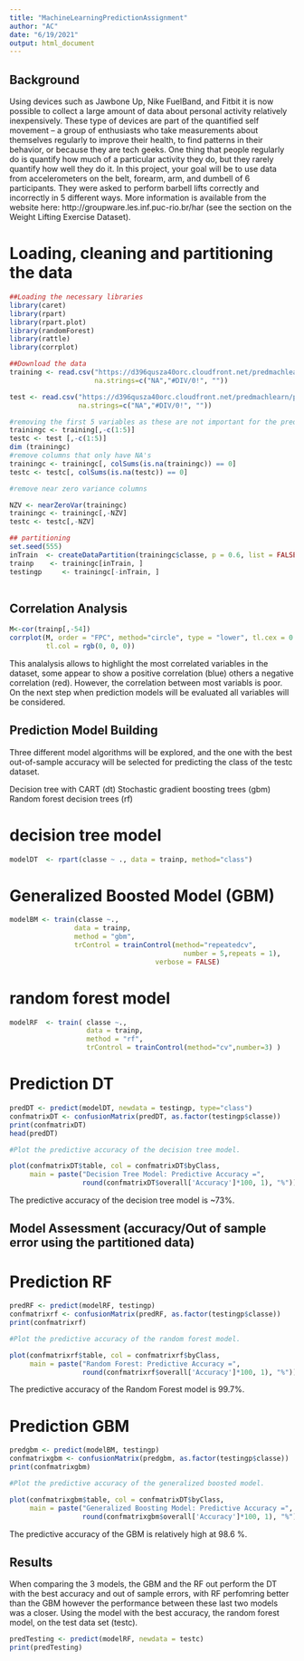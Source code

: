 ```yaml
---
title: "MachineLearningPredictionAssignment"
author: "AC"
date: "6/19/2021"
output: html_document
---
```


## Background
Using devices such as Jawbone Up, Nike FuelBand, and Fitbit it is now possible to collect a large amount of data about personal activity relatively inexpensively. These type of devices are part of the quantified self movement – a group of enthusiasts who take measurements about themselves regularly to improve their health, to find patterns in their behavior, or because they are tech geeks. One thing that people regularly do is quantify how much of a particular activity they do, but they rarely quantify how well they do it. In this project, your goal will be to use data from accelerometers on the belt, forearm, arm, and dumbell of 6 participants. They were asked to perform barbell lifts correctly and incorrectly in 5 different ways. More information is available from the website here: http://groupware.les.inf.puc-rio.br/har (see the section on the Weight Lifting Exercise Dataset). 


# Loading, cleaning and partitioning the data

```r

##Loading the necessary libraries
library(caret)
library(rpart)
library(rpart.plot)
library(randomForest)
library(rattle)
library(corrplot)

##Download the data 
training <- read.csv("https://d396qusza40orc.cloudfront.net/predmachlearn/pml-training.csv",
                     na.strings=c("NA","#DIV/0!", ""))

test <- read.csv("https://d396qusza40orc.cloudfront.net/predmachlearn/pml-testing.csv", 
                 na.strings=c("NA","#DIV/0!", ""))

#removing the first 5 variables as these are not important for the prediction
trainingc <- training[,-c(1:5)]
testc <- test [,-c(1:5)]
dim (trainingc)
#remove columns that only have NA's
trainingc <- trainingc[, colSums(is.na(trainingc)) == 0]
testc <- testc[, colSums(is.na(testc)) == 0]

#remove near zero variance columns 

NZV <- nearZeroVar(trainingc)
trainingc <- trainingc[,-NZV]
testc <- testc[,-NZV]

## partitioning
set.seed(555)
inTrain  <- createDataPartition(trainingc$classe, p = 0.6, list = FALSE)
trainp    <- trainingc[inTrain, ]
testingp     <- trainingc[-inTrain, ]
             
```


## Correlation Analysis

```r

M<-cor(trainp[,-54])
corrplot(M, order = "FPC", method="circle", type = "lower", tl.cex = 0.45, 
         tl.col = rgb(0, 0, 0))
```
This analalysis allows to highlight the most correlated variables in the dataset, some appear to show a positive correlation (blue) others a negative correlation (red). However, the correlation between most variabls is poor. On the next step when prediction models will be evaluated all variables will be considered. 

## Prediction Model Building 

Three different model algorithms will be explored, and the one with the best out-of-sample accuracy will be selected for predicting the class of the testc dataset. 

Decision tree with CART (dt)
Stochastic gradient boosting trees (gbm)
Random forest decision trees (rf)


# decision tree model

```r

modelDT  <- rpart(classe ~ ., data = trainp, method="class")


```



# Generalized Boosted Model (GBM)

```r

modelBM <- train(classe ~.,
                data = trainp,
                method = "gbm",
                trControl = trainControl(method="repeatedcv",
                                           number = 5,repeats = 1),
                                    verbose = FALSE)
```


# random forest model 
```r

modelRF  <- train( classe ~.,
                   data = trainp,
                   method = "rf",
                   trControl = trainControl(method="cv",number=3) )
```

# Prediction DT
```r

predDT <- predict(modelDT, newdata = testingp, type="class")
confmatrixDT <- confusionMatrix(predDT, as.factor(testingp$classe))
print(confmatrixDT)
head(predDT)

#Plot the predictive accuracy of the decision tree model.

plot(confmatrixDT$table, col = confmatrixDT$byClass, 
     main = paste("Decision Tree Model: Predictive Accuracy =",
                  round(confmatrixDT$overall['Accuracy']*100, 1), "%"))


```

The predictive accuracy of the decision tree model is ~73%.

## Model Assessment (accuracy/Out of sample error using the partitioned data)


# Prediction RF
```r
predRF <- predict(modelRF, testingp)
confmatrixrf <- confusionMatrix(predRF, as.factor(testingp$classe))
print(confmatrixrf)

#Plot the predictive accuracy of the random forest model.

plot(confmatrixrf$table, col = confmatrixrf$byClass, 
     main = paste("Random Forest: Predictive Accuracy =",
                  round(confmatrixrf$overall['Accuracy']*100, 1), "%"))


```

The predictive accuracy of the Random Forest model is 99.7%.



# Prediction GBM
```r
predgbm <- predict(modelBM, testingp)
confmatrixgbm <- confusionMatrix(predgbm, as.factor(testingp$classe))
print(confmatrixgbm)

#Plot the predictive accuracy of the generalized boosted model.

plot(confmatrixgbm$table, col = confmatrixDT$byClass, 
     main = paste("Generalized Boosting Model: Predictive Accuracy =",
                  round(confmatrixgbm$overall['Accuracy']*100, 1), "%"))
```

The predictive accuracy of the GBM is relatively high at 98.6 %.

## Results
When comparing the 3 models, the GBM and the RF out perform the DT with the best accuracy and out of sample errors, with RF perfomring better than the GBM however the performance between these last two models was a closer.
Using the model with the best accuracy, the random forest model,  on the test data set (testc).

```r
predTesting <- predict(modelRF, newdata = testc)
print(predTesting)
```


